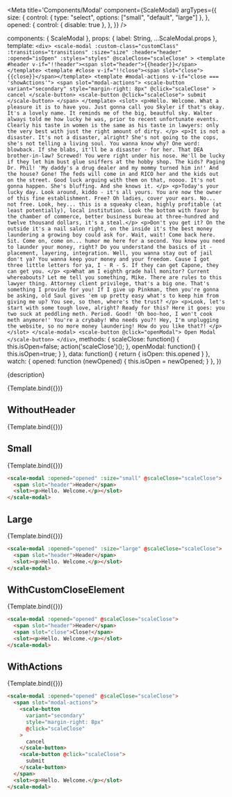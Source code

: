 
<Meta
  title='Components/Modal'
  component={ScaleModal}
  argTypes={{
    size: {
      control: {
        type: "select",
        options: ["small", "default", "large"]
      },
    },
    opened: {
      control: {
        disable: true
      },
    },
  }}
/>

  components: { ScaleModal },
  props: {
    label: String,
    ...ScaleModal.props
  },
  template: `
    <div>
      <scale-modal
        :custom-class="customClass"
        :transitions="transitions"
        :size="size"
        :header="header"
        :opened="isOpen"
        :styles="styles"
        @scaleClose="scaleClose"
      >
        <template #header v-if="!!header"><span slot="header">{{header}}</span></template>
        <template #close v-if="!!close"><span slot="close">{{close}}</span></template>
        <template #modal-actions v-if="close === 'showActions'">
          <span slot="modal-actions">
            <scale-button
              variant="secondary"
              style="margin-right: 8px"
              @click="scaleClose"
            >
              cancel
            </scale-button>
            <scale-button @click="scaleClose">
              submit
            </scale-button>
          </span>
        </template>
        <slot>
          <p>Hello. Welcome. What a pleasure it is to have you. Just gonna call you Skyler if that's okay. It's a lovely name. It reminds me of the big, beautful sky. Walter always told me how lucky he was, prior to recent unfortunate events. Clearly his taste in women is the same as his taste in lawyers: only the very best with just the right amount of dirty. </p>
          <p>It is not a disaster. It's not a disaster, alright? She's not going to the cops, she's not telling a living soul. You wanna know why? One word: blowback. If she blabs, it'll be a disaster - for her. That DEA brother-in-law? Screwed! You were right under his nose. He'll be lucky if they let him bust glue sniffers at the hobby shop. The kids? Paging Dr. Phil! 'My daddy's a drug dealer and my mommy turned him in!' And the house? Gone! The feds will come in and RICO her and the kids out on the street. Good luck arguing with them on that, noooo. It's not gonna happen. She's bluffing. And she knows it. </p>
          <p>Today's your lucky day. Look around, kiddo - it's all yours. You are now the owner of this fine establishment. Free? Oh ladies, cover your ears. No... not free. Look, hey... this is a squeaky clean, highly profitable (at least potentially), local institution. Look the bottom with favor by the chamber of commerce, better business bureau at three-hundred and twelve thousand dollars, it's a steal.</p>
          <p>Don't you get it? On the outside it's a nail salon right, on the inside it's the best money laundering a growing boy could ask for. Wait, wait! Come back here. Sit. Come on, come on... humor me here for a second. You know you need to launder your money, right? Do you understand the basics of it - placement, layering, integration. Well, you wanna stay out of jail don't ya? You wanna keep your money and your freedom. Cause I got three little letters for ya, I - R - S. If they can get Capone, they can get you. </p>
          <p>What am I eighth grade hall monitor? Current whereabouts? Let me tell you something, Mike. There are rules to this lawyer thing. Attorney client privilege, that's a big one. That's something I provide for you! If I give up Pinkman, then you're gonna be asking, old Saul gives 'em up pretty easy what's to keep him from giving me up? You see, so then, where's the trust? </p>
          <p>Look, let's start with some tough love, alright? Ready for this? Here it goes: you two suck at peddling meth. Period. Good! 'Oh boo-hoo, I won't cook meth anymore!' You're a crybaby! Who needs you?! Hey, I'm unplugging the website, so no more money laundering! How do you like that?! </p>
        </slot>
      </scale-modal>
      <scale-button @click="openModal">
        Open Modal
      </scale-button>
    </div>
  `,
   methods: {
     scaleClose: function() {
       this.isOpen=false;
       action('scaleClose')();
     },
     openModal: function() {
       this.isOpen=true;
     }
   },
   data: function() {
      return { isOpen: this.opened }
   },
   watch: {
     opened: function (newOpened) {
       this.isOpen = newOpened;
     }
   },
})

<Description>{description}</Description>

<Preview>
  <Story
    name='Standard'
    args={{
      opened: false,
      header: 'Header',
    }}
  >
    {Template.bind({})}
  </Story>
</Preview>

<Props story='Standard' />


## WithoutHeader

<Preview>
  <Story
    name='WithoutHeader'
    args={{
      opened: false,}}
  >
    {Template.bind({})}
  </Story>
</Preview>


## Small

<Preview>
  <Story
    name='Small'
    args={{
      opened: false,
      header: 'Header',
      size: 'small'
    }}
  >
    {Template.bind({})}
  </Story>
</Preview>

```html
<scale-modal :opened="opened" :size="small" @scaleClose="scaleClose">
  <span slot="header">Header</span>
  <slot><p>Hello. Welcome.</p></slot>
</scale-modal>
```


## Large

<Preview>
  <Story
    name='Large'
    args={{
      opened: false,
      header: 'Header',
      size: 'large'
    }}
  >
    {Template.bind({})}
  </Story>
</Preview>

```html
<scale-modal :opened="opened" :size="large" @scaleClose="scaleClose">
  <span slot="header">Header</span>
  <slot><p>Hello. Welcome.</p></slot>
</scale-modal>
```


## WithCustomCloseElement

<Preview>
  <Story
    name='WithCustomCloseElement'
    args={{
      opened: false,
      header: 'Header',
      close: 'Close!',
    }}
  >
    {Template.bind({})}
  </Story>
</Preview>

```html
<scale-modal :opened="opened" @scaleClose="scaleClose">
  <span slot="header">Header</span>
  <span slot="close">Close!</span>
  <slot><p>Hello. Welcome.</p></slot>
</scale-modal>
```


## WithActions

<Preview>
  <Story
    name='WithActions'
    args={{
      opened: false,
      header: 'Header',
      close: 'showActions',
    }}
  >
    {Template.bind({})}
  </Story>
</Preview>

```html
<scale-modal :opened="opened" @scaleClose="scaleClose">
  <span slot="modal-actions">
    <scale-button
      variant="secondary"
      style="margin-right: 8px"
      @click="scaleClose"
    >
      cancel
    </scale-button>
    <scale-button @click="scaleClose">
      submit
    </scale-button>
  </span>
  <slot><p>Hello. Welcome.</p></slot>
</scale-modal>
```
